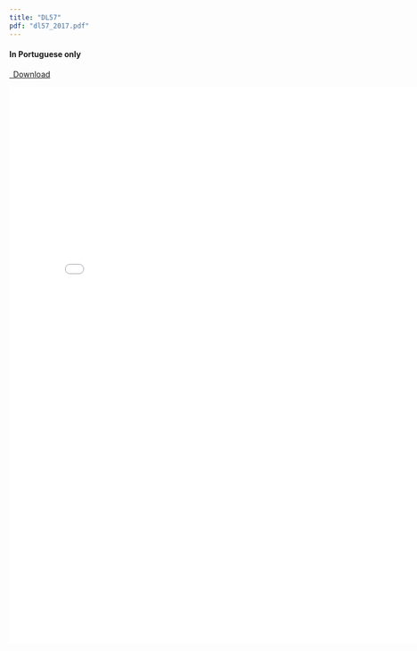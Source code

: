 ```yaml
---
title: "DL57"
pdf: "dl57_2017.pdf"
---
```


#### In Portuguese only

```{=html}
<p class="text-left">
  <a class="btn btn-primary btn-lg doc-download" href="dl57_2017.pdf" target="_blank">
    <i class="fa-solid fa-file-arrow-down"></i>&ensp;Download
  </a>
</p>

<div class="embed-container">
  <iframe src="dl57_2017.pdf" style="border: 0.5px" width="800" height="1000"></iframe>
</div>
```

